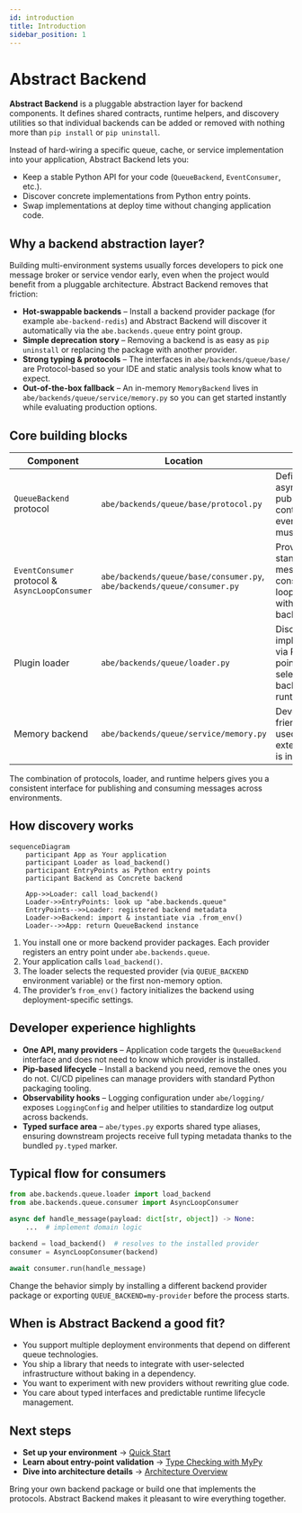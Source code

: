 ```yaml
---
id: introduction
title: Introduction
sidebar_position: 1
---
```


# Abstract Backend

**Abstract Backend** is a pluggable abstraction layer for backend components. It defines shared contracts, runtime helpers, and discovery utilities so that individual backends can be added or removed with nothing more than `pip install` or `pip uninstall`.

Instead of hard-wiring a specific queue, cache, or service implementation into your application, Abstract Backend lets you:

- Keep a stable Python API for your code (`QueueBackend`, `EventConsumer`, etc.).
- Discover concrete implementations from Python entry points.
- Swap implementations at deploy time without changing application code.

## Why a backend abstraction layer?

Building multi-environment systems usually forces developers to pick one message broker or service vendor early, even when the project would benefit from a pluggable architecture. Abstract Backend removes that friction:

- **Hot-swappable backends** – Install a backend provider package (for example `abe-backend-redis`) and Abstract Backend will discover it automatically via the `abe.backends.queue` entry point group.
- **Simple deprecation story** – Removing a backend is as easy as `pip uninstall` or replacing the package with another provider.
- **Strong typing & protocols** – The interfaces in `abe/backends/queue/base/` are Protocol-based so your IDE and static analysis tools know what to expect.
- **Out-of-the-box fallback** – An in-memory `MemoryBackend` lives in `abe/backends/queue/service/memory.py` so you can get started instantly while evaluating production options.

## Core building blocks

| Component | Location | Purpose |
|-----------|----------|---------|
| `QueueBackend` protocol | `abe/backends/queue/base/protocol.py` | Defines the async publish/consume contract that every backend must implement. |
| `EventConsumer` protocol & `AsyncLoopConsumer` | `abe/backends/queue/base/consumer.py`, `abe/backends/queue/consumer.py` | Provides a standard message-consumption loop that works with any backend. |
| Plugin loader | `abe/backends/queue/loader.py` | Discovers implementations via Python entry points and selects the right backend at runtime. |
| Memory backend | `abe/backends/queue/service/memory.py` | Development-friendly backend used when no external provider is installed. |

The combination of protocols, loader, and runtime helpers gives you a consistent interface for publishing and consuming messages across environments.

## How discovery works

```mermaid
sequenceDiagram
    participant App as Your application
    participant Loader as load_backend()
    participant EntryPoints as Python entry points
    participant Backend as Concrete backend

    App->>Loader: call load_backend()
    Loader->>EntryPoints: look up "abe.backends.queue"
    EntryPoints-->>Loader: registered backend metadata
    Loader->>Backend: import & instantiate via .from_env()
    Loader-->>App: return QueueBackend instance
```

1. You install one or more backend provider packages. Each provider registers an entry point under `abe.backends.queue`.
2. Your application calls `load_backend()`.
3. The loader selects the requested provider (via `QUEUE_BACKEND` environment variable) or the first non-memory option.
4. The provider’s `from_env()` factory initializes the backend using deployment-specific settings.

## Developer experience highlights

- **One API, many providers** – Application code targets the `QueueBackend` interface and does not need to know which provider is installed.
- **Pip-based lifecycle** – Install a backend you need, remove the ones you do not. CI/CD pipelines can manage providers with standard Python packaging tooling.
- **Observability hooks** – Logging configuration under `abe/logging/` exposes `LoggingConfig` and helper utilities to standardize log output across backends.
- **Typed surface area** – `abe/types.py` exports shared type aliases, ensuring downstream projects receive full typing metadata thanks to the bundled `py.typed` marker.

## Typical flow for consumers

```python
from abe.backends.queue.loader import load_backend
from abe.backends.queue.consumer import AsyncLoopConsumer

async def handle_message(payload: dict[str, object]) -> None:
    ...  # implement domain logic

backend = load_backend()  # resolves to the installed provider
consumer = AsyncLoopConsumer(backend)

await consumer.run(handle_message)
```

Change the behavior simply by installing a different backend provider package or exporting `QUEUE_BACKEND=my-provider` before the process starts.

## When is Abstract Backend a good fit?

- You support multiple deployment environments that depend on different queue technologies.
- You ship a library that needs to integrate with user-selected infrastructure without baking in a dependency.
- You want to experiment with new providers without rewriting glue code.
- You care about typed interfaces and predictable runtime lifecycle management.

## Next steps

- **Set up your environment** → [Quick Start](./quick-start/index.mdx)
- **Learn about entry-point validation** → [Type Checking with MyPy](/dev/next/type-checking)
- **Dive into architecture details** → [Architecture Overview](/dev/next/architecture)

Bring your own backend package or build one that implements the protocols. Abstract Backend makes it pleasant to wire everything together.
